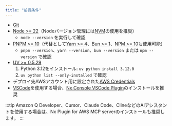```yaml
---
title: "前提条件"
---
```





- [Git](https://git-scm.com/book/en/v2/Getting-Started-Installing-Git)
- [Node >= 22](https://nodejs.org/en/download)（Nodeバージョン管理には[NVM](https://github.com/nvm-sh/nvm)の使用を推奨）
  - `node --version` を実行して確認
- [PNPM >= 10](https://pnpm.io/installation#using-npm)（代替として[Yarn >= 4](https://yarnpkg.com/getting-started/install)、[Bun >= 1](https://bun.sh/docs/installation)、[NPM >= 10](https://nodejs.org/en/learn/getting-started/an-introduction-to-the-npm-package-manager)も使用可能）
  - `pnpm --version`、`yarn --version`、`bun --version` または `npm --version` で確認
- [UV >= 0.5.29](https://docs.astral.sh/uv/getting-started/installation/)
  1. Python 3.12をインストール: `uv python install 3.12.0`
  2. `uv python list --only-installed` で確認
- デプロイ先AWSアカウント用に設定された[AWS Credentials](https://docs.aws.amazon.com/sdkref/latest/guide/access.html)
- [VSCode](https://code.visualstudio.com/)を使用する場合、[Nx Console VSCode Plugin](https://marketplace.visualstudio.com/items?itemName=nrwl.angular-console)のインストールを推奨

:::tip
Amazon Q Developer、Cursor、Claude Code、ClineなどのAIアシスタントを使用する場合は、<Link path="/get_started/building-with-ai">Nx Plugin for AWS MCP serverのインストール</Link>も推奨します。
:::